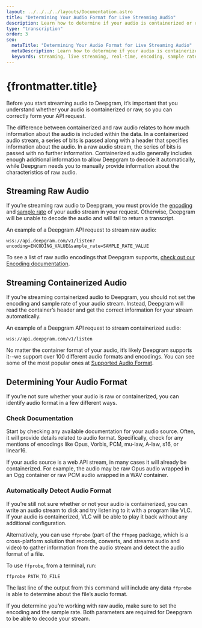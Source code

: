 ```yaml
---
layout: ../../../../layouts/Documentation.astro
title: "Determining Your Audio Format for Live Streaming Audio"
description: Learn how to determine if your audio is containerized or raw, and what this means for correctly formatting your requests to Deepgram's API.
type: "transcription"
order: 3
seo:
  metaTitle: "Determining Your Audio Format for Live Streaming Audio"
  metaDescription: Learn how to determine if your audio is containerized or raw, and what this means for correctly formatting your requests to Deepgram's API.
  keywords: streaming, live streaming, real-time, encoding, sample rate, raw, containerized, audio source
---
```


# {frontmatter.title}

Before you start streaming audio to Deepgram, it’s important that you understand whether your audio is containerized or raw, so you can correctly form your API request.

The difference between containerized and raw audio relates to how much information about the audio is included within the data. In a containerized audio stream, a series of bits is passed along with a header that specifies information about the audio. In a raw audio stream, the series of bits is passed with no further information. Containerized audio generally includes enough additional information to allow Deepgram to decode it automatically, while Deepgram needs you to manually provide information about the characteristics of raw audio.

## Streaming Raw Audio

If you’re streaming raw audio to Deepgram, you must provide the [encoding](/documentation/features/encoding/) and [sample rate](/documentation/features/sample-rate/) of your audio stream in your request. Otherwise, Deepgram will be unable to decode the audio and will fail to return a transcript.

An example of a Deepgram API request to stream raw audio:

```plaintext
wss://api.deepgram.com/v1/listen?encoding=ENCODING_VALUE&sample_rate=SAMPLE_RATE_VALUE
```

To see a list of raw audio encodings that Deepgram supports, [check out our Encoding documentation](/documentation/features/encoding/).

## Streaming Containerized Audio

If you’re streaming containerized audio to Deepgram, you should not set the encoding and sample rate of your audio stream. Instead, Deepgram will read the container’s header and get the correct information for your stream automatically.

An example of a Deepgram API request to stream containerized audio:

```plaintext
wss://api.deepgram.com/v1/listen
```

No matter the container format of your audio, it’s likely Deepgram supports it--we support over 100 different audio formats and encodings. You can see some of the most popular ones at [Supported Audio Format](/documentation/getting-started/audio-formats/).

## Determining Your Audio Format

If you’re not sure whether your audio is raw or containerized, you can identify audio format in a few different ways.

### Check Documentation

Start by checking any available documentation for your audio source. Often, it will provide details related to audio format. Specifically, check for any mentions of encodings like Opus, Vorbis, PCM, mu-law, A-law, s16, or linear16.

If your audio source is a web API stream, in many cases it will already be containerized. For example, the audio may be raw Opus audio wrapped in an Ogg container or raw PCM audio wrapped in a WAV container.

### Automatically Detect Audio Format

If you’re still not sure whether or not your audio is containerized, you can write an audio stream to disk and try listening to it with a program like VLC. If your audio is containerized, VLC will be able to play it back without any additional configuration.

Alternatively, you can use `ffprobe` (part of the `ffmpeg` package, which is a cross-platform solution that records, converts, and streams audio and video) to gather information from the audio stream and detect the audio format of a file.

To use `ffprobe`, from a terminal, run:

```bash
ffprobe PATH_TO_FILE
```

The last line of the output from this command will include any data `ffprobe` is able to determine about the file’s audio format.

<Alert type="warning">

If you determine you’re working with raw audio, make sure to set the encoding and the sample rate. Both parameters are required for Deepgram to be able to decode your stream.

</Alert>
